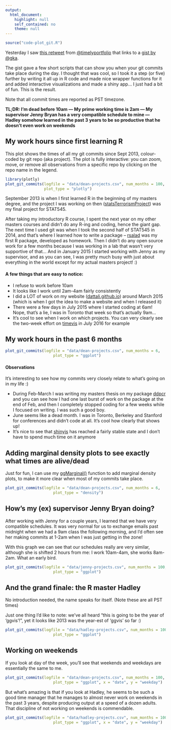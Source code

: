 ```yaml
---
output:
  html_document:
    highlight: null
    self_contained: no
    theme: null
---
```


```r
source("code-plot_git.R")
```

Yesterday I saw [this retweet](https://t.co/u3uHy6a9d4) from [\@timelyportfolio](https://twitter.com/timelyportfolio) that links to a [gist by \@gka](https://gist.github.com/gka/393f5ab2b95e927d305eb6e14767180e).

The gist gave a few short scripts that can show you when your git commits take place during the day. I thought that was cool, so I took it a step (or five) further by writing it all up in R code and made nice wrapper functions for it and added interactive visualizations and made a shiny app... I just had a bit of fun. This is the result.

Note that all commit times are reported as PST timezone.

**TL;DR: I'm dead before 10am --- My prime working time is 2am --- My supervisor Jenny Bryan has a very compatible schedule to mine --- Hadley somehow learned in the past 3 years to be so productive that he doesn't even work on weekends**

## **My work hours since first learning R**

This plot shows the times of all my git commits since Sept 2013, colour-coded by git repo (aka project). The plot is fully interactive: you can zoom, move, or remove all observations from a specific repo by clicking on the repo name in the legend.

```r
library(plotly)
plot_git_commits(logfile = "data/dean-projects.csv", num_months = 100,
                 plot_type = "plotly")
```

September 2013 is when I first learned R in the beginning of my masters degree, and the project I was working on then ([statsTerrorismProject](https://github.com/daattali/statsTerrorismProject)) was my final project for STAT545.

After taking my introductory R course, I spent the next year on my other masters courses and didn't do any R-ing and coding, hence the giant gap. The next time I used git was when I took the second half of STAT545 in 2014, and that's where I learned how to write a package -- [rsalad](https://github.com/daattali/rsalad) was my first R package, developed as homework. Then I didn't do any open source work for a few months because I was working in a lab that wasn't very supportive of that... And in January 2015 I started working with Jenny as my supervisor, and as you can see, I was pretty much busy with just about everything in the world except for my actual masters project! :)

#### **A few things that are easy to notice:**

- I refuse to work before 10am
- It looks like I work until 2am-4am fairly consistently
- I did a LOT of work on my website ([dattali.github.io](http://daattali.github.io)) around March 2015 (which is when I got the idea to make a website and when I released it)
- There were a few days in July 2015 where I started coding at 6am! Nope, that's a lie, I was in Toronto that week so that's actually 9am...
- It's cool to see when I work on which projects. You can very clearly see the two-week effort on [timevis](https://github.com/daattali/timevis) in July 2016 for example

## **My work hours in the past 6 months**

```r
plot_git_commits(logfile = "data/dean-projects.csv", num_months = 6,
                     plot_type = "ggplot")
```

#### **Observations**

It's interesting to see how my commits very closely relate to what's going on in my life :)

- During Feb-March I was writing my masters thesis on my package [ddpcr](https://github.com/daattali/ddpcr) and you can see how I had one last burst of work on the package at the end of Feb, and then I completely stopped coding for a few weeks while I focused on writing. I was such a good boy.
- June seems like a dead month. I was in Toronto, Berkeley and Stanford for conferences and didn't code at all. It's cool how clearly that shows up!
- It's nice to see that [shinyjs](https://github.com/daattali/shinyjs) has reached a fairly stable state and I don't have to spend much time on it anymore

## **Adding marginal density plots to see exactly what times are alive/dead**

Just for fun, I can use my [ggMarginal()](https://github.com/daattali/ggExtra) function to add marginal density plots, to make it more clear when most of my commits take place.

```r
plot_git_commits(logfile = "data/dean-projects.csv", num_months = 6,
                     plot_type = "density")
```

## **How's my (ex) supervisor Jenny Bryan doing?**

After working with Jenny for a couple years, I learned that we have very compatible schedules. It was very normal for us to exchange emails past midnight when we had a 9am class the following morning, and I'd often see her making commits at 1-2am when I was just getting in the zone!

With this graph we can see that our schedules really are very similar, although she is shifted 2 hours from me: I work 10am-4am, she works 8am-2am. What an early bird.

```r
plot_git_commits(logfile = "data/jenny-projects.csv", num_months = 100,
                     plot_type = "ggplot")
```

## **And the grand finale: the R master Hadley**

No introduction needed, the name speaks for itself. (Note these are all PST times)

Just one thing I'd like to note: we've all heard "this is going to be the year of 'ggvis'!", yet it looks like 2013 was the year-est of 'ggvis' so far :)

```r
plot_git_commits(logfile = "data/hadley-projects.csv", num_months = 100,
                     plot_type = "ggplot")
```

## **Working on weekends**

If you look at day of the week, you'll see that weekends and weekdays are essentially the same to me.

```r
plot_git_commits(logfile = "data/dean-projects.csv", num_months = 100,
                     plot_type = "ggplot", x = "date", y = "weekday")
```

But what's amazing is that if you look at Hadley, he seems to be such a good time manager that he manages to almost never work on weekends in the past 3 years, despite producing output at a speed of a dozen adults. That discipline of not working on weekends is commendable.

```r
plot_git_commits(logfile = "data/hadley-projects.csv", num_months = 100,
                     plot_type = "ggplot", x = "date", y = "weekday")
```